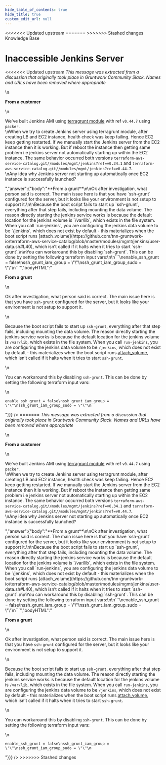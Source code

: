 ```yaml
---
hide_table_of_contents: true
hide_title: true
custom_edit_url: null
---
```



<head>
<<<<<<< Updated upstream
  <link rel="canonical" href="https://github.com/tnn-gruntwork-io/knowledge-base/discussions/29" />
=======
  <link rel="canonical" href="https://github.com/tnn-gruntwork-io/knowledge-base/discussions/29" />
>>>>>>> Stashed changes
</head>

<CenterLayout>
<span className="searchCategory">Knowledge Base</span>
<h1>Inaccessible Jenkins Server</h1>
<<<<<<< Updated upstream
<GitHub discussion={{"id":"MDEwOkRpc2N1c3Npb24zNTYzOTg2","number":29,"author":{"login":"gruntwork-support"},"title":"Inaccessible Jenkins Server","body":"_This message was extracted from a discussion that originally took place in Gruntwork Community Slack. Names and URLs have been removed where appropriate_\n\n**From a customer**\n\nWe've built Jenkins AMI using [terragrunt module](terraform-aws-service-catalog.git//modules/mgmt/jenkins) with ref `v0.44.7` using `packer`.\nWhen we try to create Jenkins server using terragrunt module, after creating LB and EC2 instance, health check was keep failing. Hence EC2 keep getting restarted. If we manually start the Jenkins server from the EC2 instance then it is working. But if reboot the instance then getting same problem i.e jenkins server not automatically starting up within the EC2 instance. The same behavior occurred both versions `terraform-aws-service-catalog.git//modules/mgmt/jenkins?ref=v0.34.1` and `terraform-aws-service-catalog.git//modules/mgmt/jenkins?ref=v0.44.7`.\nAny idea why Jenkins server not starting up automatically once EC2 instance is successfully launched?","bodyHTML":"<p dir=\"auto\"><em>This message was extracted from a discussion that originally took place in Gruntwork Community Slack. Names and URLs have been removed where appropriate</em></p>\n<p dir=\"auto\"><strong>From a customer</strong></p>\n<p dir=\"auto\">We've built Jenkins AMI using <a href=\"terraform-aws-service-catalog.git//modules/mgmt/jenkins\">terragrunt module</a> with ref <code class=\"notranslate\">v0.44.7</code> using <code class=\"notranslate\">packer</code>.<br>\nWhen we try to create Jenkins server using terragrunt module, after creating LB and EC2 instance, health check was keep failing. Hence EC2 keep getting restarted. If we manually start the Jenkins server from the EC2 instance then it is working. But if reboot the instance then getting same problem i.e jenkins server not automatically starting up within the EC2 instance. The same behavior occurred both versions <code class=\"notranslate\">terraform-aws-service-catalog.git//modules/mgmt/jenkins?ref=v0.34.1</code> and <code class=\"notranslate\">terraform-aws-service-catalog.git//modules/mgmt/jenkins?ref=v0.44.7</code>.<br>\nAny idea why Jenkins server not starting up automatically once EC2 instance is successfully launched?</p>","answer":{"body":"**From a grunt**\n\nOk after investigation, what person said is correct. The main issue here is that you have `ssh-grunt` configured for the server, but it looks like your environment is not setup to support it.\n\nBecause the boot script fails to start up `ssh-grunt`, everything after that step fails, including mounting the data volume. The reason directly starting the jenkins service works is because the default location for the jenkins volume is `/var/lib`, which exists in the file system. When you call `run-jenkins`, you are configuring the jenkins data volume to be `/jenkins`, which does not exist by default - this materializes when the boot script runs [attach_volume](https://github.com/tnn-gruntwork-io/terraform-aws-service-catalog/blob/master/modules/mgmt/jenkins/user-data.sh#L40), which isn’t called if it halts when it tries to start `ssh-grunt`.\n\nYou can workaround this by disabling `ssh-grunt`. This can be done by setting the following terraform input vars:\n\n```\nenable_ssh_grunt = false\nssh_grunt_iam_group = \"\"\nssh_grunt_iam_group_sudo = \"\"\n```","bodyHTML":"<p dir=\"auto\"><strong>From a grunt</strong></p>\n<p dir=\"auto\">Ok after investigation, what person said is correct. The main issue here is that you have <code class=\"notranslate\">ssh-grunt</code> configured for the server, but it looks like your environment is not setup to support it.</p>\n<p dir=\"auto\">Because the boot script fails to start up <code class=\"notranslate\">ssh-grunt</code>, everything after that step fails, including mounting the data volume. The reason directly starting the jenkins service works is because the default location for the jenkins volume is <code class=\"notranslate\">/var/lib</code>, which exists in the file system. When you call <code class=\"notranslate\">run-jenkins</code>, you are configuring the jenkins data volume to be <code class=\"notranslate\">/jenkins</code>, which does not exist by default - this materializes when the boot script runs <a href=\"https://github.com/tnn-gruntwork-io/terraform-aws-service-catalog/blob/master/modules/mgmt/jenkins/user-data.sh#L40\">attach_volume</a>, which isn’t called if it halts when it tries to start <code class=\"notranslate\">ssh-grunt</code>.</p>\n<p dir=\"auto\">You can workaround this by disabling <code class=\"notranslate\">ssh-grunt</code>. This can be done by setting the following terraform input vars:</p>\n<div class=\"snippet-clipboard-content notranslate position-relative overflow-auto\" data-snippet-clipboard-copy-content=\"enable_ssh_grunt = false\nssh_grunt_iam_group = &quot;&quot;\nssh_grunt_iam_group_sudo = &quot;&quot;\"><pre class=\"notranslate\"><code class=\"notranslate\">enable_ssh_grunt = false\nssh_grunt_iam_group = \"\"\nssh_grunt_iam_group_sudo = \"\"\n</code></pre></div>"}}} />
=======
<GitHub discussion={{"id":"MDEwOkRpc2N1c3Npb24zNTYzOTg2","number":29,"author":{"login":"gruntwork-support"},"title":"Inaccessible Jenkins Server","body":"_This message was extracted from a discussion that originally took place in Gruntwork Community Slack. Names and URLs have been removed where appropriate_\n\n**From a customer**\n\nWe've built Jenkins AMI using [terragrunt module](terraform-aws-service-catalog.git//modules/mgmt/jenkins) with ref `v0.44.7` using `packer`.\nWhen we try to create Jenkins server using terragrunt module, after creating LB and EC2 instance, health check was keep failing. Hence EC2 keep getting restarted. If we manually start the Jenkins server from the EC2 instance then it is working. But if reboot the instance then getting same problem i.e jenkins server not automatically starting up within the EC2 instance. The same behavior occurred both versions `terraform-aws-service-catalog.git//modules/mgmt/jenkins?ref=v0.34.1` and `terraform-aws-service-catalog.git//modules/mgmt/jenkins?ref=v0.44.7`.\nAny idea why Jenkins server not starting up automatically once EC2 instance is successfully launched?","bodyHTML":"<p dir=\"auto\"><em>This message was extracted from a discussion that originally took place in Gruntwork Community Slack. Names and URLs have been removed where appropriate</em></p>\n<p dir=\"auto\"><strong>From a customer</strong></p>\n<p dir=\"auto\">We've built Jenkins AMI using <a href=\"terraform-aws-service-catalog.git//modules/mgmt/jenkins\">terragrunt module</a> with ref <code class=\"notranslate\">v0.44.7</code> using <code class=\"notranslate\">packer</code>.<br>\nWhen we try to create Jenkins server using terragrunt module, after creating LB and EC2 instance, health check was keep failing. Hence EC2 keep getting restarted. If we manually start the Jenkins server from the EC2 instance then it is working. But if reboot the instance then getting same problem i.e jenkins server not automatically starting up within the EC2 instance. The same behavior occurred both versions <code class=\"notranslate\">terraform-aws-service-catalog.git//modules/mgmt/jenkins?ref=v0.34.1</code> and <code class=\"notranslate\">terraform-aws-service-catalog.git//modules/mgmt/jenkins?ref=v0.44.7</code>.<br>\nAny idea why Jenkins server not starting up automatically once EC2 instance is successfully launched?</p>","answer":{"body":"**From a grunt**\n\nOk after investigation, what person said is correct. The main issue here is that you have `ssh-grunt` configured for the server, but it looks like your environment is not setup to support it.\n\nBecause the boot script fails to start up `ssh-grunt`, everything after that step fails, including mounting the data volume. The reason directly starting the jenkins service works is because the default location for the jenkins volume is `/var/lib`, which exists in the file system. When you call `run-jenkins`, you are configuring the jenkins data volume to be `/jenkins`, which does not exist by default - this materializes when the boot script runs [attach_volume](https://github.com/tnn-gruntwork-io/terraform-aws-service-catalog/blob/master/modules/mgmt/jenkins/user-data.sh#L40), which isn’t called if it halts when it tries to start `ssh-grunt`.\n\nYou can workaround this by disabling `ssh-grunt`. This can be done by setting the following terraform input vars:\n\n```\nenable_ssh_grunt = false\nssh_grunt_iam_group = \"\"\nssh_grunt_iam_group_sudo = \"\"\n```","bodyHTML":"<p dir=\"auto\"><strong>From a grunt</strong></p>\n<p dir=\"auto\">Ok after investigation, what person said is correct. The main issue here is that you have <code class=\"notranslate\">ssh-grunt</code> configured for the server, but it looks like your environment is not setup to support it.</p>\n<p dir=\"auto\">Because the boot script fails to start up <code class=\"notranslate\">ssh-grunt</code>, everything after that step fails, including mounting the data volume. The reason directly starting the jenkins service works is because the default location for the jenkins volume is <code class=\"notranslate\">/var/lib</code>, which exists in the file system. When you call <code class=\"notranslate\">run-jenkins</code>, you are configuring the jenkins data volume to be <code class=\"notranslate\">/jenkins</code>, which does not exist by default - this materializes when the boot script runs <a href=\"https://github.com/tnn-gruntwork-io/terraform-aws-service-catalog/blob/master/modules/mgmt/jenkins/user-data.sh#L40\">attach_volume</a>, which isn’t called if it halts when it tries to start <code class=\"notranslate\">ssh-grunt</code>.</p>\n<p dir=\"auto\">You can workaround this by disabling <code class=\"notranslate\">ssh-grunt</code>. This can be done by setting the following terraform input vars:</p>\n<div class=\"snippet-clipboard-content notranslate position-relative overflow-auto\" data-snippet-clipboard-copy-content=\"enable_ssh_grunt = false\nssh_grunt_iam_group = &quot;&quot;\nssh_grunt_iam_group_sudo = &quot;&quot;\"><pre class=\"notranslate\"><code class=\"notranslate\">enable_ssh_grunt = false\nssh_grunt_iam_group = \"\"\nssh_grunt_iam_group_sudo = \"\"\n</code></pre></div>"}}} />
>>>>>>> Stashed changes

</CenterLayout>
  

<!-- ##DOCS-SOURCER-START
{
  "sourcePlugin": "github-discussions",
  "hash": "5386db93a1881584f8cd45548ad3ad2e"
}
##DOCS-SOURCER-END -->

